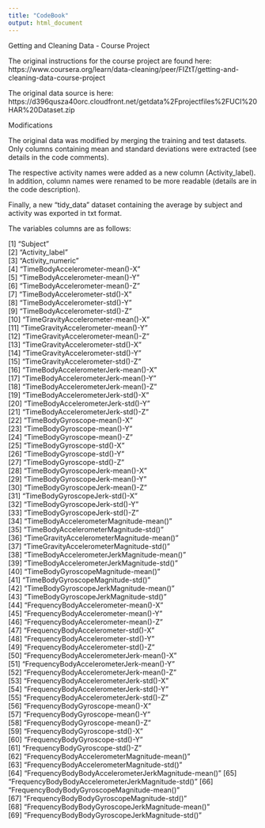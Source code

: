 ```yaml
---
title: "CodeBook"
output: html_document
---
```

Getting and Cleaning Data - Course Project

The original instructions for the course project are found here:
https://www.coursera.org/learn/data-cleaning/peer/FIZtT/getting-and-cleaning-data-course-project

The original data source is here:
https://d396qusza40orc.cloudfront.net/getdata%2Fprojectfiles%2FUCI%20HAR%20Dataset.zip

Modifications

The original data was modified by merging the training and test datasets. Only columns containing mean and standard deviations were extracted (see details in the code comments).

The respective activity names were added as a new column (Activity_label). In addition, column names were renamed to be more readable (details are in the code description).

Finally, a new "tidy_data" dataset containing the average by subject and activity was exported in txt format.

The variables columns are as follows:

 [1] "Subject"                                           
 [2] "Activity_label"                                    
 [3] "Activity_numeric"                                  
 [4] "TimeBodyAccelerometer-mean()-X"                    
 [5] "TimeBodyAccelerometer-mean()-Y"                    
 [6] "TimeBodyAccelerometer-mean()-Z"                    
 [7] "TimeBodyAccelerometer-std()-X"                     
 [8] "TimeBodyAccelerometer-std()-Y"                     
 [9] "TimeBodyAccelerometer-std()-Z"                     
[10] "TimeGravityAccelerometer-mean()-X"                 
[11] "TimeGravityAccelerometer-mean()-Y"                 
[12] "TimeGravityAccelerometer-mean()-Z"                 
[13] "TimeGravityAccelerometer-std()-X"                  
[14] "TimeGravityAccelerometer-std()-Y"                  
[15] "TimeGravityAccelerometer-std()-Z"                  
[16] "TimeBodyAccelerometerJerk-mean()-X"                
[17] "TimeBodyAccelerometerJerk-mean()-Y"                
[18] "TimeBodyAccelerometerJerk-mean()-Z"                
[19] "TimeBodyAccelerometerJerk-std()-X"                 
[20] "TimeBodyAccelerometerJerk-std()-Y"                 
[21] "TimeBodyAccelerometerJerk-std()-Z"                 
[22] "TimeBodyGyroscope-mean()-X"                        
[23] "TimeBodyGyroscope-mean()-Y"                        
[24] "TimeBodyGyroscope-mean()-Z"                        
[25] "TimeBodyGyroscope-std()-X"                         
[26] "TimeBodyGyroscope-std()-Y"                         
[27] "TimeBodyGyroscope-std()-Z"                         
[28] "TimeBodyGyroscopeJerk-mean()-X"                    
[29] "TimeBodyGyroscopeJerk-mean()-Y"                    
[30] "TimeBodyGyroscopeJerk-mean()-Z"                    
[31] "TimeBodyGyroscopeJerk-std()-X"                     
[32] "TimeBodyGyroscopeJerk-std()-Y"                     
[33] "TimeBodyGyroscopeJerk-std()-Z"                     
[34] "TimeBodyAccelerometerMagnitude-mean()"             
[35] "TimeBodyAccelerometerMagnitude-std()"              
[36] "TimeGravityAccelerometerMagnitude-mean()"          
[37] "TimeGravityAccelerometerMagnitude-std()"           
[38] "TimeBodyAccelerometerJerkMagnitude-mean()"         
[39] "TimeBodyAccelerometerJerkMagnitude-std()"          
[40] "TimeBodyGyroscopeMagnitude-mean()"                 
[41] "TimeBodyGyroscopeMagnitude-std()"                  
[42] "TimeBodyGyroscopeJerkMagnitude-mean()"             
[43] "TimeBodyGyroscopeJerkMagnitude-std()"              
[44] "FrequencyBodyAccelerometer-mean()-X"               
[45] "FrequencyBodyAccelerometer-mean()-Y"               
[46] "FrequencyBodyAccelerometer-mean()-Z"               
[47] "FrequencyBodyAccelerometer-std()-X"                
[48] "FrequencyBodyAccelerometer-std()-Y"                
[49] "FrequencyBodyAccelerometer-std()-Z"                
[50] "FrequencyBodyAccelerometerJerk-mean()-X"           
[51] "FrequencyBodyAccelerometerJerk-mean()-Y"           
[52] "FrequencyBodyAccelerometerJerk-mean()-Z"           
[53] "FrequencyBodyAccelerometerJerk-std()-X"            
[54] "FrequencyBodyAccelerometerJerk-std()-Y"            
[55] "FrequencyBodyAccelerometerJerk-std()-Z"            
[56] "FrequencyBodyGyroscope-mean()-X"                   
[57] "FrequencyBodyGyroscope-mean()-Y"                   
[58] "FrequencyBodyGyroscope-mean()-Z"                   
[59] "FrequencyBodyGyroscope-std()-X"                    
[60] "FrequencyBodyGyroscope-std()-Y"                    
[61] "FrequencyBodyGyroscope-std()-Z"                    
[62] "FrequencyBodyAccelerometerMagnitude-mean()"        
[63] "FrequencyBodyAccelerometerMagnitude-std()"         
[64] "FrequencyBodyBodyAccelerometerJerkMagnitude-mean()"
[65] "FrequencyBodyBodyAccelerometerJerkMagnitude-std()" 
[66] "FrequencyBodyBodyGyroscopeMagnitude-mean()"        
[67] "FrequencyBodyBodyGyroscopeMagnitude-std()"         
[68] "FrequencyBodyBodyGyroscopeJerkMagnitude-mean()"    
[69] "FrequencyBodyBodyGyroscopeJerkMagnitude-std()" 
